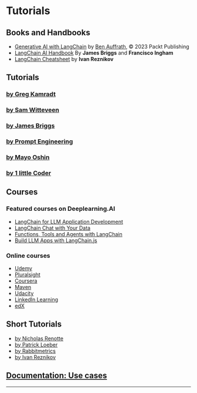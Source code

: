 # Tutorials

## Books and Handbooks

- [Generative AI with LangChain](https://www.amazon.com/Generative-AI-LangChain-language-ChatGPT/dp/1835083463/ref=sr_1_1?crid=1GMOMH0G7GLR&keywords=generative+ai+with+langchain&qid=1703247181&sprefix=%2Caps%2C298&sr=8-1) by [Ben Auffrath](https://www.amazon.com/stores/Ben-Auffarth/author/B08JQKSZ7D?ref=ap_rdr&store_ref=ap_rdr&isDramIntegrated=true&shoppingPortalEnabled=true), ©️ 2023 Packt Publishing
- [LangChain AI Handbook](https://www.pinecone.io/learn/langchain/) By **James Briggs** and **Francisco Ingham**
- [LangChain Cheatsheet](https://pub.towardsai.net/langchain-cheatsheet-all-secrets-on-a-single-page-8be26b721cde) by **Ivan Reznikov**


##  Tutorials

### [by Greg Kamradt](https://www.youtube.com/playlist?list=PLqZXAkvF1bPNQER9mLmDbntNfSpzdDIU5)
### [by Sam Witteveen](https://www.youtube.com/playlist?list=PL8motc6AQftk1Bs42EW45kwYbyJ4jOdiZ)
### [by James Briggs](https://www.youtube.com/playlist?list=PLIUOU7oqGTLieV9uTIFMm6_4PXg-hlN6F)
### [by Prompt Engineering](https://www.youtube.com/playlist?list=PLVEEucA9MYhOu89CX8H3MBZqayTbcCTMr)
### [by Mayo Oshin](https://www.youtube.com/@chatwithdata/search?query=langchain)
### [by 1 little Coder](https://www.youtube.com/playlist?list=PLpdmBGJ6ELUK-v0MK-t4wZmVEbxM5xk6L)


## Courses

### Featured courses on Deeplearning.AI

- [LangChain for LLM Application Development](https://learn.deeplearning.ai/langchain)
- [LangChain Chat with Your Data](https://learn.deeplearning.ai/langchain-chat-with-your-data)
- [Functions, Tools and Agents with LangChain](https://learn.deeplearning.ai/functions-tools-agents-langchain)
- [Build LLM Apps with LangChain.js](https://learn.deeplearning.ai/courses/build-llm-apps-with-langchain-js)

### Online courses

- [Udemy](https://www.udemy.com/courses/search/?q=langchain)
- [Pluralsight](https://www.pluralsight.com/search?q=langchain)
- [Coursera](https://www.coursera.org/search?query=langchain)
- [Maven](https://maven.com/courses?query=langchain)
- [Udacity](https://www.udacity.com/catalog/all/any-price/any-school/any-skill/any-difficulty/any-duration/any-type/relevance/page-1?searchValue=langchain)
- [LinkedIn Learning](https://www.linkedin.com/search/results/learning/?keywords=langchain)
- [edX](https://www.edx.org/search?q=langchain)

## Short Tutorials

- [by Nicholas Renotte](https://youtu.be/MlK6SIjcjE8)
- [by Patrick Loeber](https://youtu.be/LbT1yp6quS8)
- [by Rabbitmetrics](https://youtu.be/aywZrzNaKjs)
- [by Ivan Reznikov](https://medium.com/@ivanreznikov/langchain-101-course-updated-668f7b41d6cb)

## [Documentation: Use cases](/docs/use_cases)

---------------------


